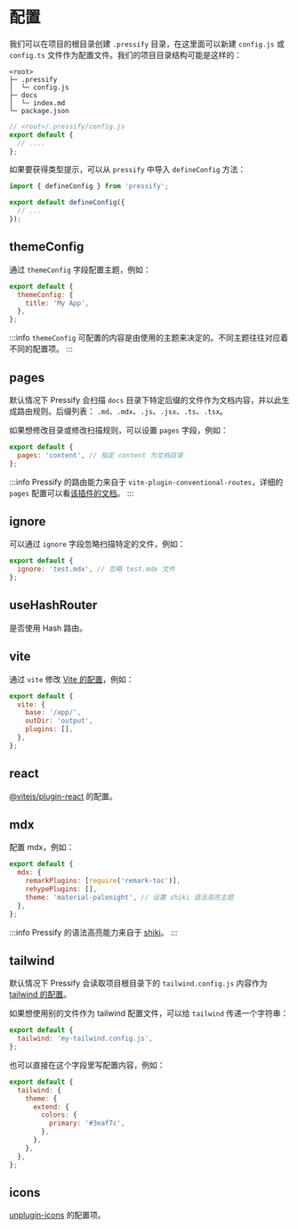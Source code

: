 # 配置

我们可以在项目的根目录创建 `.pressify` 目录，在这里面可以新建 `config.js` 或 `config.ts` 文件作为配置文件。我们的项目目录结构可能是这样的：

```
<root>
├─ .pressify
│  └─ config.js
├─ docs
│  └─ index.md
└─ package.json
```

```js
// <root>/.pressify/config.js
export default {
  // ....
};
```

如果要获得类型提示，可以从 `pressify` 中导入 `defineConfig` 方法：

```js
import { defineConfig } from 'pressify';

export default defineConfig({
  // ...
});
```

## themeConfig

通过 `themeConfig` 字段配置主题，例如：

```js
export default {
  themeConfig: {
    title: 'My App',
  },
};
```

:::info
`themeConfig` 可配置的内容是由使用的主题来决定的。不同主题往往对应着不同的配置项。
:::

## pages

默认情况下 Pressify 会扫描 `docs` 目录下特定后缀的文件作为文档内容，并以此生成路由规则。后缀列表：
`.md`、`.mdx`、`.js`、`.jsx`、`.ts`、`.tsx`。

如果想修改目录或修改扫描规则，可以设置 `pages` 字段，例如：

```js
export default {
  pages: 'content', // 指定 content 为文档目录
};
```

:::info
Pressify 的路由能力来自于 `vite-plugin-conventional-routes`，详细的 `pages` 配置可以看[该插件的文档](https://github.com/Codpoe/vite-plugins-for-react/blob/master/packages/routes/README.md)。
:::

## ignore

可以通过 `ignore` 字段忽略扫描特定的文件，例如：

```js
export default {
  ignore: 'test.mdx', // 忽略 test.mdx 文件
};
```

## useHashRouter

是否使用 Hash 路由。

## vite

通过 `vite` 修改 [Vite 的配置](https://vitejs.dev/config/)，例如：

```js
export default {
  vite: {
    base: '/app/',
    outDir: 'output',
    plugins: [],
  },
};
```

## react

[@vitejs/plugin-react](https://github.com/vitejs/vite/tree/main/packages/plugin-react) 的配置。

## mdx

配置 mdx，例如：

```js
export default {
  mdx: {
    remarkPlugins: [require('remark-toc')],
    rehypePlugins: [],
    theme: 'material-palenight', // 设置 shiki 语法高亮主题
  },
};
```

:::info
Pressify 的语法高亮能力来自于 [shiki](https://github.com/shikijs/shiki)。
:::

## tailwind

默认情况下 Pressify 会读取项目根目录下的 `tailwind.config.js` 内容作为 [tailwind 的配置](https://tailwindcss.com/docs/configuration)。

如果想使用别的文件作为 tailwind 配置文件，可以给 `tailwind` 传递一个字符串：

```js
export default {
  tailwind: 'my-tailwind.config.js',
};
```

也可以直接在这个字段里写配置内容，例如：

```js
export default {
  tailwind: {
    theme: {
      extend: {
        colors: {
          primary: '#3eaf7c',
        },
      },
    },
  },
};
```

## icons

[unplugin-icons](https://github.com/antfu/unplugin-icons) 的配置项。
